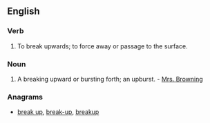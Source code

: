 ==English==

===Verb===
{{en-verb|upbreaks|upbreaking|upbroke|upbroken}}

# {{intransitive}} To break upwards; to force away or passage to the surface.

===Noun===
{{en-noun}}

# A breaking upward or bursting forth; an upburst. - [[Mrs. Browning]]

===Anagrams===
* [[break up#English|break up]], [[break-up#English|break-up]], [[breakup#English|breakup]]